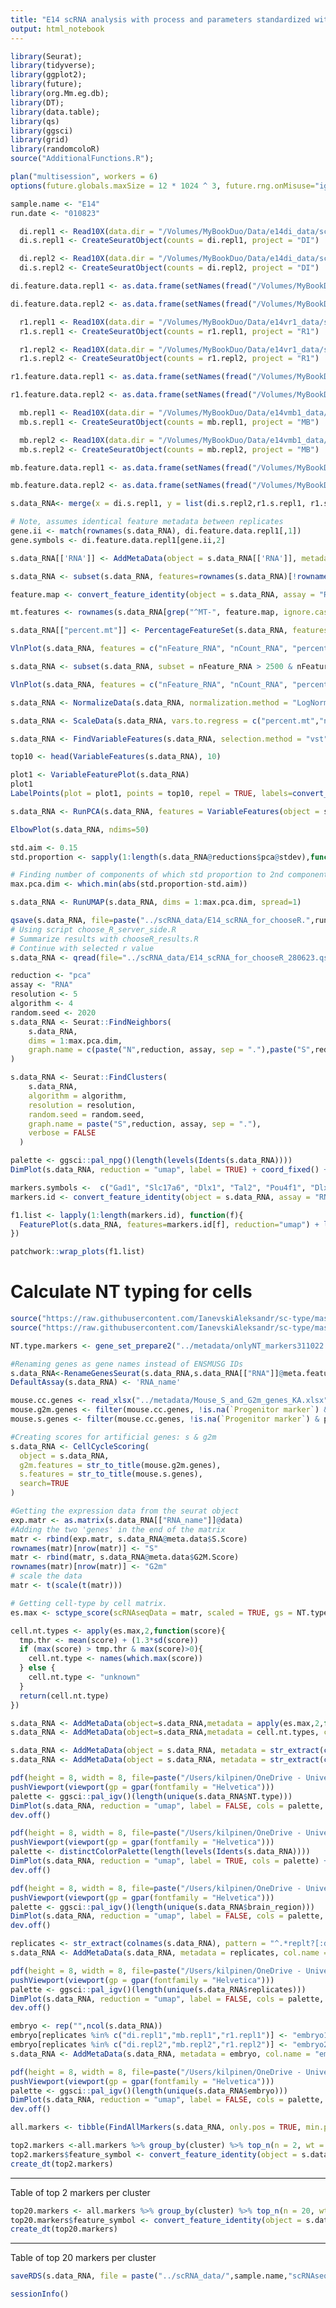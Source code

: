 ```yaml
---
title: "E14 scRNA analysis with process and parameters standardized with rV2 project"
output: html_notebook
---
```


```r
library(Seurat);
library(tidyverse);
library(ggplot2);
library(future);
library(org.Mm.eg.db);
library(DT);
library(data.table);
library(qs)
library(ggsci)
library(grid)
library(randomcoloR)
source("AdditionalFunctions.R");
```

```r
plan("multisession", workers = 6)
options(future.globals.maxSize = 12 * 1024 ^ 3, future.rng.onMisuse="ignore")
```

```r
sample.name <- "E14"
run.date <- "010823"
```

```r
  di.repl1 <- Read10X(data.dir = "/Volumes/MyBookDuo/Data/e14di_data/scRNA/E14_DI_1_RNA/outs/filtered_feature_bc_matrix/", gene.column = 1)
  di.s.repl1 <- CreateSeuratObject(counts = di.repl1, project = "DI")

  di.repl2 <- Read10X(data.dir = "/Volumes/MyBookDuo/Data/e14di_data/scRNA/E14_DI_2_RNA/outs/filtered_feature_bc_matrix/", gene.column = 1)
  di.s.repl2 <- CreateSeuratObject(counts = di.repl2, project = "DI")
```

```r
di.feature.data.repl1 <- as.data.frame(setNames(fread("/Volumes/MyBookDuo/Data/e14di_data/scRNA/E14_DI_1_RNA/outs/filtered_feature_bc_matrix/features.tsv.gz", header=FALSE), c("ensg_id","gene_name","exp_type")))

di.feature.data.repl2 <- as.data.frame(setNames(fread("/Volumes/MyBookDuo/Data/e14di_data/scRNA/E14_DI_2_RNA/outs/filtered_feature_bc_matrix/features.tsv.gz", header=FALSE), c("ensg_id","gene_name","exp_type")))
```

```r
  r1.repl1 <- Read10X(data.dir = "/Volumes/MyBookDuo/Data/e14vr1_data/scRNA/E14vR1_1_RNA/outs/filtered_feature_bc_matrix/", gene.column = 1)
  r1.s.repl1 <- CreateSeuratObject(counts = r1.repl1, project = "R1")

  r1.repl2 <- Read10X(data.dir = "/Volumes/MyBookDuo/Data/e14vr1_data/scRNA/E14vR1_2_RNA/outs/filtered_feature_bc_matrix/", gene.column = 1)
  r1.s.repl2 <- CreateSeuratObject(counts = r1.repl2, project = "R1")
```

```r
r1.feature.data.repl1 <- as.data.frame(setNames(fread("/Volumes/MyBookDuo/Data/e14vr1_data/scRNA/E14vR1_1_RNA/outs/filtered_feature_bc_matrix/features.tsv.gz", header=FALSE), c("ensg_id","gene_name","exp_type")))

r1.feature.data.repl2 <- as.data.frame(setNames(fread("/Volumes/MyBookDuo/Data/e14vr1_data/scRNA/E14vR1_2_RNA/outs/filtered_feature_bc_matrix/features.tsv.gz", header=FALSE), c("ensg_id","gene_name","exp_type")))
```

```r
  mb.repl1 <- Read10X(data.dir = "/Volumes/MyBookDuo/Data/e14vmb1_data/scRNA/E14VMB_1_RNA/outs/filtered_feature_bc_matrix/", gene.column = 1)
  mb.s.repl1 <- CreateSeuratObject(counts = mb.repl1, project = "MB")

  mb.repl2 <- Read10X(data.dir = "/Volumes/MyBookDuo/Data/e14vmb1_data/scRNA/E14VMB_2_RNA/outs/filtered_feature_bc_matrix/", gene.column = 1)
  mb.s.repl2 <- CreateSeuratObject(counts = mb.repl2, project = "MB")
```

```r
mb.feature.data.repl1 <- as.data.frame(setNames(fread("/Volumes/MyBookDuo/Data/e14vmb1_data/scRNA/E14VMB_1_RNA/outs/filtered_feature_bc_matrix/features.tsv.gz", header=FALSE), c("ensg_id","gene_name","exp_type")))

mb.feature.data.repl2 <- as.data.frame(setNames(fread("/Volumes/MyBookDuo/Data/e14vmb1_data/scRNA/E14VMB_2_RNA/outs/filtered_feature_bc_matrix/features.tsv.gz", header=FALSE), c("ensg_id","gene_name","exp_type")))
```

```r
s.data_RNA<- merge(x = di.s.repl1, y = list(di.s.repl2,r1.s.repl1, r1.s.repl2, mb.s.repl1, mb.s.repl2), add.cell.ids = c( "di.repl1", "di.repl2", "r1.repl1", "r1.repl2", "mb.repl1", "mb.repl2"), project = "e14.rna.data")
```

```r
# Note, assumes identical feature metadata between replicates
gene.ii <- match(rownames(s.data_RNA), di.feature.data.repl1[,1])
gene.symbols <- di.feature.data.repl1[gene.ii,2]

s.data_RNA[['RNA']] <- AddMetaData(object = s.data_RNA[['RNA']], metadata = gene.symbols, col.name="feature_symbol")
```

```r
s.data_RNA <- subset(s.data_RNA, features=rownames(s.data_RNA)[!rownames(s.data_RNA)=="TDTOMATOG"])
```

```r
feature.map <- convert_feature_identity(object = s.data_RNA, assay = "RNA", features = rownames(s.data_RNA), feature.format = "ens")

mt.features <- rownames(s.data_RNA[grep("^MT-", feature.map, ignore.case = T)])

s.data_RNA[["percent.mt"]] <- PercentageFeatureSet(s.data_RNA, features = mt.features)
```

```r
VlnPlot(s.data_RNA, features = c("nFeature_RNA", "nCount_RNA", "percent.mt"), ncol = 3)
```

```r
s.data_RNA <- subset(s.data_RNA, subset = nFeature_RNA > 2500 & nFeature_RNA < 6000 & percent.mt < 15)
```

```r
VlnPlot(s.data_RNA, features = c("nFeature_RNA", "nCount_RNA", "percent.mt"), ncol = 3)
```

```r
s.data_RNA <- NormalizeData(s.data_RNA, normalization.method = "LogNormalize", scale.factor = 10000)
```



```r
s.data_RNA <- ScaleData(s.data_RNA, vars.to.regress = c("percent.mt","nFeature_RNA","nCount_RNA"))
```

```r
s.data_RNA <- FindVariableFeatures(s.data_RNA, selection.method = "vst", nfeatures = 3000)
```

```r
top10 <- head(VariableFeatures(s.data_RNA), 10)
```

```r
plot1 <- VariableFeaturePlot(s.data_RNA)
plot1
LabelPoints(plot = plot1, points = top10, repel = TRUE, labels=convert_feature_identity(object = s.data_RNA, assay = "RNA", features = top10, feature.format = "ens"))
```


```r
s.data_RNA <- RunPCA(s.data_RNA, features = VariableFeatures(object = s.data_RNA))
```

```r
ElbowPlot(s.data_RNA, ndims=50)
```

```r
std.aim <- 0.15
std.proportion <- sapply(1:length(s.data_RNA@reductions$pca@stdev),function(x){s.data_RNA@reductions$pca@stdev[x]/s.data_RNA@reductions$pca@stdev[1]})

# Finding number of components of which std proportion to 2nd component is closest to std.aim
max.pca.dim <- which.min(abs(std.proportion-std.aim))
```

```r
s.data_RNA <- RunUMAP(s.data_RNA, dims = 1:max.pca.dim, spread=1)
```

```r
qsave(s.data_RNA, file=paste("../scRNA_data/E14_scRNA_for_chooseR.",run.date,".qs",sep=""), nthreads = 6)
# Using script choose_R_server_side.R 
# Summarize results with chooseR_results.R
# Continue with selected r value
s.data_RNA <- qread(file="../scRNA_data/E14_scRNA_for_chooseR_280623.qs", nthreads = 6)
```


```r
reduction <- "pca"
assay <- "RNA"
resolution <- 5
algorithm <- 4
random.seed <- 2020
s.data_RNA <- Seurat::FindNeighbors(
    s.data_RNA,
    dims = 1:max.pca.dim,
    graph.name = c(paste("N",reduction, assay, sep = "."),paste("S",reduction, assay, sep = "."))
)

s.data_RNA <- Seurat::FindClusters(
    s.data_RNA,
	algorithm = algorithm,
    resolution = resolution,
	random.seed = random.seed,
    graph.name = paste("S",reduction, assay, sep = "."),
    verbose = FALSE
  )

```

```r
palette <- ggsci::pal_npg()(length(levels(Idents(s.data_RNA))))
DimPlot(s.data_RNA, reduction = "umap", label = TRUE) + coord_fixed() + theme(legend.pos="none")
```

```r
markers.symbols <-  c("Gad1", "Slc17a6", "Dlx1", "Tal2", "Pou4f1", "Dlx2","Ascl1","Nkx2-2", "Sst")
markers.id <- convert_feature_identity(object = s.data_RNA, assay = "RNA", features = markers.symbols, feature.format = "symbol")

f1.list <- lapply(1:length(markers.id), function(f){
  FeaturePlot(s.data_RNA, features=markers.id[f], reduction="umap") + labs(title=markers.symbols[f])
})

patchwork::wrap_plots(f1.list)
```


# Calculate NT typing for cells

```r
source("https://raw.githubusercontent.com/IanevskiAleksandr/sc-type/master/R/gene_sets_prepare.R")
source("https://raw.githubusercontent.com/IanevskiAleksandr/sc-type/master/R/sctype_score_.R")

NT.type.markers <- gene_set_prepare2("../metadata/onlyNT_markers311022.xlsx", "Brain")

#Renaming genes as gene names instead of ENSMUSG IDs
s.data_RNA<-RenameGenesSeurat(s.data_RNA,s.data_RNA[["RNA"]]@meta.features[,1])
DefaultAssay(s.data_RNA) <- 'RNA_name'

mouse.cc.genes <- read_xlsx("../metadata/Mouse_S_and_G2m_genes_KA.xlsx", sheet = "Sheet2")
mouse.g2m.genes <- filter(mouse.cc.genes, !is.na(`Progenitor marker`) & phase=="G2m") %>% pull(gene_name)
mouse.s.genes <- filter(mouse.cc.genes, !is.na(`Progenitor marker`) & phase=="S") %>% pull(gene_name)

#Creating scores for artificial genes: s & g2m 
s.data_RNA <- CellCycleScoring(
  object = s.data_RNA,
  g2m.features = str_to_title(mouse.g2m.genes),
  s.features = str_to_title(mouse.s.genes),
  search=TRUE
)

#Getting the expression data from the seurat object
exp.matr <- as.matrix(s.data_RNA[["RNA_name"]]@data)
#Adding the two 'genes' in the end of the matrix
matr <- rbind(exp.matr, s.data_RNA@meta.data$S.Score)
rownames(matr)[nrow(matr)] <- "S"
matr <- rbind(matr, s.data_RNA@meta.data$G2M.Score)
rownames(matr)[nrow(matr)] <- "G2m"
# scale the data 
matr <- t(scale(t(matr)))
```

```r
# Getting cell-type by cell matrix.
es.max <- sctype_score(scRNAseqData = matr, scaled = TRUE, gs = NT.type.markers$gs_positive, gs2 = NT.type.markers$gs_negative)

cell.nt.types <- apply(es.max,2,function(score){
  tmp.thr <- mean(score) + (1.3*sd(score))
  if (max(score) > tmp.thr & max(score)>0){
    cell.nt.type <- names(which.max(score))
  } else {
    cell.nt.type <- "unknown"
  }
  return(cell.nt.type)
})

s.data_RNA <- AddMetaData(object=s.data_RNA,metadata = apply(es.max,2,function(x){names(which.max(x))}), col.name = "NT.type.max")
s.data_RNA <- AddMetaData(object=s.data_RNA,metadata = cell.nt.types, col.name = "NT.type")
```

```r
s.data_RNA <- AddMetaData(object = s.data_RNA, metadata = str_extract(colnames(s.data_RNA), pattern = "[a-z]{2}_\\d{1}|[r1]{2}_\\d{1}"), col.name = "brain_region.replicate")
s.data_RNA <- AddMetaData(object = s.data_RNA, metadata = str_extract(colnames(s.data_RNA), pattern = "[a-z]{2}|[r1]{2}"), col.name = "brain_region")
```

```r
pdf(height = 8, width = 8, file=paste("/Users/kilpinen/OneDrive - University of Helsinki/Neuronal Feature Space/Figures/plots for figures/scRNA_NT_type_UMAP.",run.date,".pdf",sep=""))
pushViewport(viewport(gp = gpar(fontfamily = "Helvetica")))
palette <- ggsci::pal_igv()(length(unique(s.data_RNA$NT.type)))
DimPlot(s.data_RNA, reduction = "umap", label = FALSE, cols = palette, group.by = "NT.type", shuffle = TRUE) + coord_fixed() + ggtitle("")
dev.off()
```

```r
pdf(height = 8, width = 8, file=paste("/Users/kilpinen/OneDrive - University of Helsinki/Neuronal Feature Space/Figures/plots for figures/scRNA_UMAP.",run.date,".pdf",sep=""))
pushViewport(viewport(gp = gpar(fontfamily = "Helvetica")))
palette <- distinctColorPalette(length(levels(Idents(s.data_RNA))))
DimPlot(s.data_RNA, reduction = "umap", label = TRUE, cols = palette) + coord_fixed() + ggtitle("") + NoLegend()
dev.off()
```

```r
pdf(height = 8, width = 8, file=paste("/Users/kilpinen/OneDrive - University of Helsinki/Neuronal Feature Space/Figures/plots for figures/scRNA_UMAP_brain_region.",run.date,".pdf",sep=""))
pushViewport(viewport(gp = gpar(fontfamily = "Helvetica")))
palette <- ggsci::pal_igv()(length(unique(s.data_RNA$brain_region)))
DimPlot(s.data_RNA, reduction = "umap", label = FALSE, cols = palette, group.by = "brain_region") + coord_fixed() + ggtitle("")
dev.off()
```

```r
replicates <- str_extract(colnames(s.data_RNA), pattern = "^.*replt?[:digit:]+")
s.data_RNA <- AddMetaData(s.data_RNA, metadata = replicates, col.name = "replicates")

pdf(height = 8, width = 8, file=paste("/Users/kilpinen/OneDrive - University of Helsinki/Neuronal Feature Space/Figures/plots for figures/scRNA_UMAP_replicates.",run.date,".pdf",sep=""))
pushViewport(viewport(gp = gpar(fontfamily = "Helvetica")))
palette <- ggsci::pal_igv()(length(unique(s.data_RNA$replicates)))
DimPlot(s.data_RNA, reduction = "umap", label = FALSE, cols = palette, group.by = "replicates", shuffle = TRUE) + coord_fixed() + ggtitle("")
dev.off()
```

```r
embryo <- rep("",ncol(s.data_RNA))
embryo[replicates %in% c("di.repl1","mb.repl1","r1.repl1")] <- "embryo1"
embryo[replicates %in% c("di.repl2","mb.repl2","r1.repl2")] <- "embryo2"
s.data_RNA <- AddMetaData(s.data_RNA, metadata = embryo, col.name = "embryo")

pdf(height = 8, width = 8, file=paste("/Users/kilpinen/OneDrive - University of Helsinki/Neuronal Feature Space/Figures/plots for figures/scRNA_UMAP_embryo.",run.date,".pdf",sep=""))
pushViewport(viewport(gp = gpar(fontfamily = "Helvetica")))
palette <- ggsci::pal_igv()(length(unique(s.data_RNA$embryo)))
DimPlot(s.data_RNA, reduction = "umap", label = FALSE, cols = palette, group.by = "embryo") + coord_fixed() + ggtitle("")
dev.off()
```


```r
all.markers <- tibble(FindAllMarkers(s.data_RNA, only.pos = TRUE, min.pct = 0.25, logfc.threshold = 0.25))
```

```r
top2.markers <-all.markers %>% group_by(cluster) %>% top_n(n = 2, wt = avg_log2FC)
top2.markers$feature_symbol <- convert_feature_identity(object = s.data_RNA, assay = "RNA", features = pull(top2.markers, gene), feature.format = "ens")
create_dt(top2.markers)
```

---

Table of top 2 markers per cluster

```r
top20.markers <- all.markers %>% group_by(cluster) %>% top_n(n = 20, wt = avg_log2FC)
top20.markers$feature_symbol <- convert_feature_identity(object = s.data_RNA, assay = "RNA", features = pull(top20.markers, gene), feature.format = "ens")
create_dt(top20.markers)
```

---

Table of top 20 markers per cluster

```r
saveRDS(s.data_RNA, file = paste("../scRNA_data/",sample.name,"scRNAseq.",run.date,".Rds", sep=""))
```


```r
sessionInfo()
```
